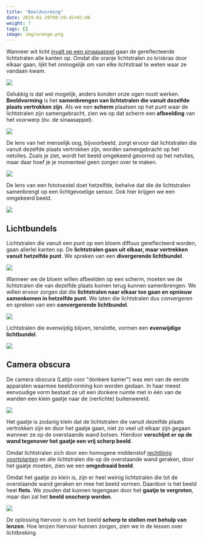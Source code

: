 ```yaml
---
title: "Beeldvorming"
date: 2019-01-29T08:59:42+01:00
weight: 7
tags: []
image: img/orange.png
---
```


Wanneer wit licht [invalt op een sinaasappel](../absorberen_reflecteren_doorlaten#reflectie-absorptie)
gaan de gereflecteerde lichtstralen alle kanten op. Omdat die oranje
lichtstralen zo kriskras door elkaar gaan, lijkt het onmogelijk om van elke
lichtstraal te weten waar ze vandaan kwam.

![](img/orange.png)

Gelukkig is dat wel mogelijk, anders konden onze ogen nooit werken.
**Beeldvorming** is het **samenbrengen van lichtstralen die vanuit dezelfde
plaats vertrokken zijn**. Als we een **scherm** plaatsen op het punt waar de
lichtstralen zijn samengebracht, zien we op dat scherm een **afbeelding** van
het voorwerp <Mute>(bv. de sinaasappel)</Mute>.

![](img/orange_beeldvorming.png)

De lens van het menselijk oog, bijvoorbeeld, zorgt ervoor dat lichtstralen die
vanuit dezelfde plaats vertrokken zijn, worden samengebracht op het netvlies.
Zoals je ziet, wordt het beeld omgekeerd gevormd op het netvlies, maar daar
hoef je je momenteel geen zorgen over te maken.

![](img/oog.png)

De lens van een fototoestel doet hetzelfde, behalve dat die de lichtstralen
samenbrengt op een lichtgevoelige sensor. Ook hier krijgen we een omgekeerd beeld.

![](img/sony_a7ii.png)

## Lichtbundels

Lichtstralen die vanuit een punt op een bloem diffuus gereflecteerd worden,
gaan allerlei kanten op. De **lichtstralen gaan uit elkaar, maar vertrekken
vanuit hetzelfde punt**. We spreken van een **divergerende lichtbundel**.

![](img/divergerend.png)

Wanneer we de bloem willen afbeelden op een scherm, moeten we de lichtstralen
die van dezelfde plaats komen terug kunnen samenbrengen. We willen ervoor
zorgen dat die **lichtstralen naar elkaar toe gaan en opnieuw samenkomen in
hetzelfde punt**. We laten die lichtstralen dus _convergeren_ en spreken van
een **convergerende lichtbundel**.

![](img/convergerend.png)

Lichtstralen die evenwijdig blijven, tenslotte, vormen een **evenwijdige lichtbundel**.

![](img/evenwijdig.png)

## Camera obscura

De camera obscura <Mute>(Latijn voor "donkere kamer")</Mute> was een van de
eerste apparaten waarmee beeldvorming kon worden gedaan. In haar meest
eenvoudige vorm bestaat ze uit een donkere ruimte met in één van de
wanden een klein gaatje naar de <Mute>(verlichte)</Mute>
buitenwereld.

![](img/camera_obscura.png)

Het gaatje is zodanig klein dat de lichtstralen die vanuit dezelfde plaats
vertrokken zijn en door het gaatje gaan, niet zo veel uit elkaar zijn gegaan
wanneer ze op de overstaande wand botsen. Hierdoor **verschijnt er op de wand
tegenover het gaatje een vrij scherp beeld**.

Omdat lichtstralen zich <Mute>door een homogene middenstof</Mute>
[rechtlijnig voortplanten](../voortplanting#lichtstralen-gaan-in-een-rechte-lijn) en
alle lichtstralen die op de overstaande wand geraken, door het gaatje
moeten, zien we een **omgedraaid beeld**.

Omdat het gaatje zo klein is, zijn er heel weinig lichtstralen die tot de
overstaande wand geraken en mee het beeld vormen. Daardoor is het beeld heel
**flets**. We zouden dat kunnen tegengaan door het **gaatje te vergroten**,
maar dan zal het **beeld onscherp worden**.

![](img/camera_obscura_large_aperture.png)

De oplossing hiervoor is om het beeld **scherp te stellen met behulp van
lenzen**. Hoe lenzen hiervoor kunnen zorgen, zien we in de lessen over
lichtbreking.
